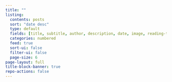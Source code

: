 ```yaml
---
title: ""
listing:
  contents: posts
  sort: "date desc"
  type: default
  fields: [title, subtitle, author, description, date, image, reading-time]
  categories: numbered
  feed: true
  sort-ui: false
  filter-ui: false
  page-size: 6
page-layout: full
title-block-banner: true
repo-actions: false
---
```



